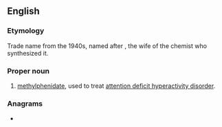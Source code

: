 ==English==

===Etymology===
Trade name from the 1940s, named after {{term|Rita|lang=en}}, the wife of the chemist who synthesized it.

===Proper noun===
{{en-proper noun}}

# {{lb|en|pharmaceutical drug}} [[methylphenidate]], used to treat [[attention deficit hyperactivity disorder]].

===Anagrams===
* {{anagrams|en|trailin'}}